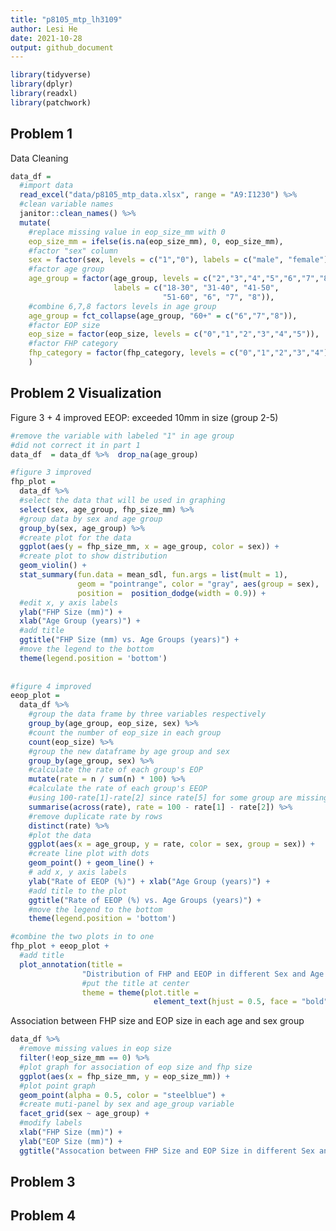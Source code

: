 ```yaml
---
title: "p8105_mtp_lh3109"
author: Lesi He
date: 2021-10-28
output: github_document
---
```



```r
library(tidyverse)
library(dplyr)
library(readxl)
library(patchwork)
```

## Problem 1
Data Cleaning

```r
data_df =
  #import data
  read_excel("data/p8105_mtp_data.xlsx", range = "A9:I1230") %>% 
  #clean variable names
  janitor::clean_names() %>% 
  mutate(
    #replace missing value in eop_size_mm with 0
    eop_size_mm = ifelse(is.na(eop_size_mm), 0, eop_size_mm),
    #factor "sex" column
    sex = factor(sex, levels = c("1","0"), labels = c("male", "female")),
    #factor age group
    age_group = factor(age_group, levels = c("2","3","4","5","6","7","8"),
                       labels = c("18-30", "31-40", "41-50", 
                                  "51-60", "6", "7", "8")),
    #combine 6,7,8 factors levels in age group
    age_group = fct_collapse(age_group, "60+" = c("6","7","8")),
    #factor EOP size
    eop_size = factor(eop_size, levels = c("0","1","2","3","4","5")),
    #factor FHP category
    fhp_category = factor(fhp_category, levels = c("0","1","2","3","4"))
    )
```


## Problem 2 Visualization
Figure 3 + 4 improved
EEOP: exceeded 10mm in size (group 2-5)
```r
#remove the variable with labeled "1" in age group
#did not correct it in part 1
data_df  = data_df %>%  drop_na(age_group)

#figure 3 improved
fhp_plot = 
  data_df %>% 
  #select the data that will be used in graphing
  select(sex, age_group, fhp_size_mm) %>%
  #group data by sex and age group
  group_by(sex, age_group) %>% 
  #create plot for the data
  ggplot(aes(y = fhp_size_mm, x = age_group, color = sex)) + 
  #create plot to show distribution
  geom_violin() +
  stat_summary(fun.data = mean_sdl, fun.args = list(mult = 1), 
               geom = "pointrange", color = "gray", aes(group = sex), 
               position =  position_dodge(width = 0.9)) +
  #edit x, y axis labels
  ylab("FHP Size (mm)") + 
  xlab("Age Group (years)") +
  #add title
  ggtitle("FHP Size (mm) vs. Age Groups (years)") +
  #move the legend to the bottom
  theme(legend.position = 'bottom') 
  
  
#figure 4 improved  
eeop_plot = 
  data_df %>% 
    #group the data frame by three variables respectively
    group_by(age_group, eop_size, sex) %>% 
    #count the number of eop_size in each group
    count(eop_size) %>% 
    #group the new dataframe by age group and sex
    group_by(age_group, sex) %>% 
    #calculate the rate of each group's EOP
    mutate(rate = n / sum(n) * 100) %>% 
    #calculate the rate of each group's EEOP
    #using 100-rate[1]-rate[2] since rate[5] for some group are missing
    summarise(across(rate), rate = 100 - rate[1] - rate[2]) %>%
    #remove duplicate rate by rows
    distinct(rate) %>%
    #plot the data
    ggplot(aes(x = age_group, y = rate, color = sex, group = sex)) +
    #create line plot with dots
    geom_point() + geom_line() +
    # add x, y axis labels
    ylab("Rate of EEOP (%)") + xlab("Age Group (years)") +
    #add title to the plot
    ggtitle("Rate of EEOP (%) vs. Age Groups (years)") +
    #move the legend to the bottom
    theme(legend.position = 'bottom')

#combine the two plots in to one
fhp_plot + eeop_plot +
  #add title
  plot_annotation(title = 
                "Distribution of FHP and EEOP in different Sex and Age Groups",
                #put the title at center
                theme = theme(plot.title = 
                                element_text(hjust = 0.5, face = "bold")))
```


Association between FHP size and EOP size in each age and sex group
```r
data_df %>% 
  #remove missing values in eop size
  filter(!eop_size_mm == 0) %>% 
  #plot graph for association of eop size and fhp size
  ggplot(aes(x = fhp_size_mm, y = eop_size_mm)) +
  #plot point graph
  geom_point(alpha = 0.5, color = "steelblue") +
  #create muti-panel by sex and age_group variable
  facet_grid(sex ~ age_group) +
  #modify labels
  xlab("FHP Size (mm)") + 
  ylab("EOP Size (mm)") +
  ggtitle("Assocation between FHP Size and EOP Size in different Sex and Age Groups")
```


## Problem 3

## Problem 4





